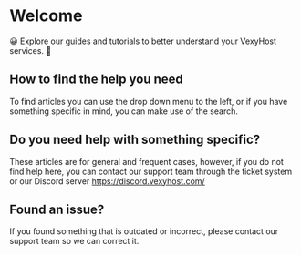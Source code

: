 
# Welcome
😀 Explore our guides and tutorials to better understand your VexyHost services. 🙌

<Cards>
  <Card title="🙌 Started Guide" href="/started-guide" />
  <Card title="❓ FAQ" href="/faq" />
</Cards>

## How to find the help you need
To find articles you can use the drop down menu to the left, or if you have something specific in mind, you can make use of the search.

## Do you need help with something specific?
These articles are for general and frequent cases, however, if you do not find help here, you can contact our support team through the ticket system or our Discord server https://discord.vexyhost.com/

## Found an issue?
If you found something that is outdated or incorrect, please contact our support team so we can correct it.

